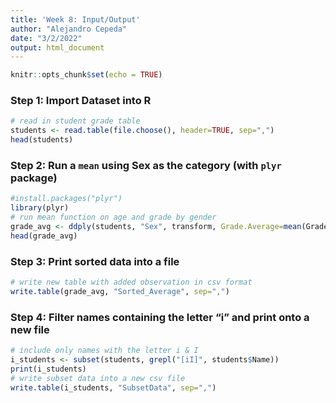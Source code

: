 ---
title: 'Week 8: Input/Output'
author: "Alejandro Cepeda"
date: "3/2/2022"
output: html_document
---

```{r setup, include=FALSE}
knitr::opts_chunk$set(echo = TRUE)
```

### Step 1: Import Dataset into R

```{r "Step 1"}
# read in student grade table
students <- read.table(file.choose(), header=TRUE, sep=",")
head(students)
```

### Step 2: Run a `mean` using Sex as the category (with `plyr` package)

```{r "Step 2"}
#install.packages("plyr")
library(plyr)
# run mean function on age and grade by gender
grade_avg <- ddply(students, "Sex", transform, Grade.Average=mean(Grade))
head(grade_avg)
```

### Step 3: Print sorted data into a file

``` {r "Step 3"}
# write new table with added observation in csv format
write.table(grade_avg, "Sorted_Average", sep=",")
```

### Step 4: Filter names containing the letter "i" and print onto a new file

``` {r "Step 4"}
# include only names with the letter i & I
i_students <- subset(students, grepl("[iI]", students$Name))
print(i_students)
# write subset data into a new csv file
write.table(i_students, "SubsetData", sep=",")
```
